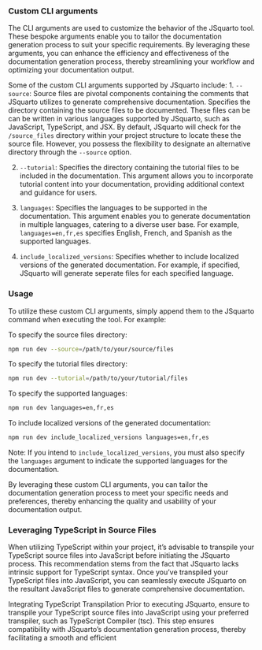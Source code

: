 ### Custom CLI arguments
The CLI arguments are used to customize the behavior of the JSquarto tool. These bespoke arguments enable you to tailor the documentation generation process to suit your specific requirements. By leveraging these arguments, you can enhance the efficiency and effectiveness of the documentation generation process, thereby streamlining your workflow and optimizing your documentation output.

Some of the custom CLI arguments supported by JSquarto include:
1. `--source`:  Source files are pivotal components containing the comments that JSquarto utilizes to generate comprehensive documentation. Specifies the directory containing the source files to be documented. These files can be can be written in various languages supported by JSquarto, such as JavaScript, TypeScript, and JSX. By default, JSquarto will check for the `/source_files` directory within your project structure to locate these the source file. However, you possess the flexibility to designate an alternative directory through the `--source` option.

2. `--tutorial`: Specifies the directory containing the tutorial files to be included in the documentation. This argument allows you to incorporate tutorial content into your documentation, providing additional context and guidance for users. 

3. `languages`: Specifies the languages to be supported in the documentation. This argument enables you to generate documentation in multiple languages, catering to a diverse user base. For example, `languages=en,fr,es` specifies English, French, and Spanish as the supported languages.

4. `include_localized_versions`: Specifies whether to include localized versions of the generated documentation. For example, if specified, JSquarto will generate seperate files for each specified language. 


### Usage
To utilize these custom CLI arguments, simply append them to the JSquarto command when executing the tool. For example:

To specify the source files directory:
```bash
npm run dev --source=/path/to/your/source/files 
```

To specify the tutorial files directory:
```bash
npm run dev --tutorial=/path/to/your/tutorial/files
```

To specify the supported languages:
```bash
npm run dev languages=en,fr,es
```

To include localized versions of the generated documentation:
```bash
npm run dev include_localized_versions languages=en,fr,es
```

Note: If you intend to `include_localized_versions`, you must also specify the `languages` argument to indicate the supported languages for the documentation.

By leveraging these custom CLI arguments, you can tailor the documentation generation process to meet your specific needs and preferences, thereby enhancing the quality and usability of your documentation output.


### Leveraging TypeScript in Source Files
When utilizing TypeScript within your project, it's advisable to transpile your TypeScript source files into JavaScript before initiating the JSquarto process. This recommendation stems from the fact that JSquarto lacks intrinsic support for TypeScript syntax. Once you've transpiled your TypeScript files into JavaScript, you can seamlessly execute JSquarto on the resultant JavaScript files to generate comprehensive documentation.

Integrating TypeScript Transpilation
Prior to executing JSquarto, ensure to transpile your TypeScript source files into JavaScript using your preferred transpiler, such as TypeScript Compiler (tsc). This step ensures compatibility with JSquarto's documentation generation process, thereby facilitating a smooth and efficient 